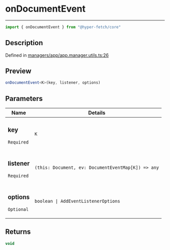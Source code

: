 

# onDocumentEvent

<div class="api-docs__separator" data-reactroot="">

---

</div><div class="api-docs__import" data-reactroot="">

```ts
import { onDocumentEvent } from "@hyper-fetch/core"
```

</div><div class="api-docs__section">

## Description

</div><div class="api-docs__description"><span class="api-docs__do-not-parse">



</span></div><p class="api-docs__definition">

Defined in [managers/app/app.manager.utils.ts:26](https://github.com/BetterTyped/hyper-fetch/blob/aff5c35a/packages/core/src/managers/app/app.manager.utils.ts#L26)

</p><div class="api-docs__section">

## Preview

</div><div class="api-docs__preview fn">

```ts
onDocumentEvent<K>(key, listener, options)
```

</div><div class="api-docs__section">

## Parameters

</div><div class="api-docs__parameters"><table><thead><tr><th>Name</th><th>Details</th></tr></thead><tbody><tr param-data="key"><td class="api-docs__param-name required">

### key 

`Required`

</td><td class="api-docs__param-type">

`K`

</td></tr><tr param-data="listener"><td class="api-docs__param-name required">

### listener 

`Required`

</td><td class="api-docs__param-type">

`(this: Document, ev: DocumentEventMap[K]) => any`

</td></tr><tr param-data="options"><td class="api-docs__param-name optional">

### options 

`Optional`

</td><td class="api-docs__param-type">

`boolean | AddEventListenerOptions`

</td></tr></tbody></table></div><div class="api-docs__section">

## Returns

</div><div class="api-docs__returns">

```ts
void
```

</div>